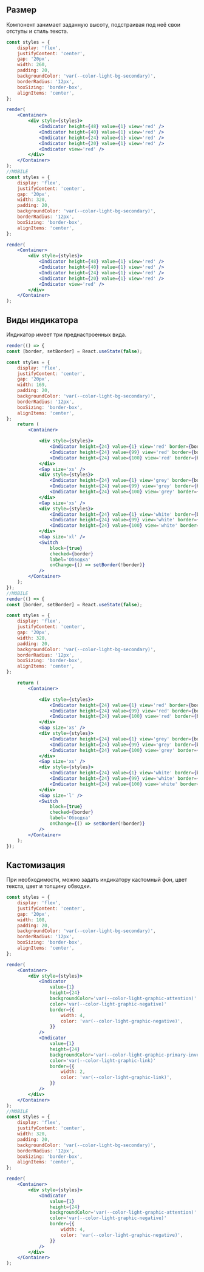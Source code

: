 ## Размер

Компонент занимает заданную высоту, подстраивая под неё свои отступы и стиль текста.

```jsx live
const styles = {
    display: 'flex',
    justifyContent: 'center',
    gap: '20px',
    width: 260,
    padding: 20,
    backgroundColor: 'var(--color-light-bg-secondary)',
    borderRadius: '12px',
    boxSizing: 'border-box',
    alignItems: 'center',
};

render(
    <Container>
        <div style={styles}>
            <Indicator height={48} value={1} view='red' />
            <Indicator height={40} value={1} view='red' />
            <Indicator height={24} value={1} view='red' />
            <Indicator height={20} value={1} view='red' />
            <Indicator view='red' />
        </div>
    </Container>
);
//MOBILE
const styles = {
    display: 'flex',
    justifyContent: 'center',
    gap: '20px',
    width: 320,
    padding: 20,
    backgroundColor: 'var(--color-light-bg-secondary)',
    borderRadius: '12px',
    boxSizing: 'border-box',
    alignItems: 'center',
};

render(
    <Container>
        <div style={styles}>
            <Indicator height={48} value={1} view='red' />
            <Indicator height={40} value={1} view='red' />
            <Indicator height={24} value={1} view='red' />
            <Indicator height={20} value={1} view='red' />
            <Indicator view='red' />
        </div>
    </Container>
);
```

## Виды индикатора

Индикатор имеет три преднастроенных вида.

```jsx live
render(() => {
const [border, setBorder] = React.useState(false);

const styles = {
    display: 'flex',
    justifyContent: 'center',
    gap: '20px',
    width: 169,
    padding: 20,
    backgroundColor: 'var(--color-light-bg-secondary)',
    borderRadius: '12px',
    boxSizing: 'border-box',
    alignItems: 'center',
};
    return (
        <Container>

            <div style={styles}>
                <Indicator height={24} value={1} view='red' border={border} />
                <Indicator height={24} value={99} view='red' border={border} />
                <Indicator height={24} value={100} view='red' border={border} />
            </div>
            <Gap size='xs' />
            <div style={styles}>
                <Indicator height={24} value={1} view='grey' border={border} />
                <Indicator height={24} value={99} view='grey' border={border} />
                <Indicator height={24} value={100} view='grey' border={border} />
            </div>
            <Gap size='xs' />
            <div style={styles}>
                <Indicator height={24} value={1} view='white' border={border} />
                <Indicator height={24} value={99} view='white' border={border} />
                <Indicator height={24} value={100} view='white' border={border} />
            </div>
            <Gap size='xl' />
            <Switch
                block={true}
                checked={border}
                label='Обводка'
                onChange={() => setBorder(!border)}
            />
        </Container>
    );
});
//MOBILE
render(() => {
const [border, setBorder] = React.useState(false);

const styles = {
    display: 'flex',
    justifyContent: 'center',
    gap: '20px',
    width: 320,
    padding: 20,
    backgroundColor: 'var(--color-light-bg-secondary)',
    borderRadius: '12px',
    boxSizing: 'border-box',
    alignItems: 'center',
};

    return (
        <Container>

            <div style={styles}>
                <Indicator height={24} value={1} view='red' border={border} />
                <Indicator height={24} value={99} view='red' border={border} />
                <Indicator height={24} value={100} view='red' border={border} />
            </div>
            <Gap size='xs' />
            <div style={styles}>
                <Indicator height={24} value={1} view='grey' border={border} />
                <Indicator height={24} value={99} view='grey' border={border} />
                <Indicator height={24} value={100} view='grey' border={border} />
            </div>
            <Gap size='xs' />
            <div style={styles}>
                <Indicator height={24} value={1} view='white' border={border} />
                <Indicator height={24} value={99} view='white' border={border} />
                <Indicator height={24} value={100} view='white' border={border} />
            </div>
            <Gap size='l' />
            <Switch
                block={true}
                checked={border}
                label='Обводка'
                onChange={() => setBorder(!border)}
            />
        </Container>
    );
});
```

## Кастомизация

При необходимости, можно задать индикатору кастомный фон, цвет текста, цвет и толщину обводки.

```jsx live
const styles = {
    display: 'flex',
    justifyContent: 'center',
    gap: '20px',
    width: 108,
    padding: 20,
    backgroundColor: 'var(--color-light-bg-secondary)',
    borderRadius: '12px',
    boxSizing: 'border-box',
    alignItems: 'center',
};

render(
    <Container>
        <div style={styles}>
            <Indicator
                value={1}
                height={24}
                backgroundColor='var(--color-light-graphic-attention)'
                color='var(--color-light-graphic-negative)'
                border={{
                    width: 4,
                    color: 'var(--color-light-graphic-negative)',
                }}
            />
            <Indicator
                value={1}
                height={24}
                backgroundColor='var(--color-light-graphic-primary-inverted)'
                color='var(--color-light-graphic-link)'
                border={{
                    width: 2,
                    color: 'var(--color-light-graphic-link)',
                }}
            />
        </div>
    </Container>
);
//MOBILE
const styles = {
    display: 'flex',
    justifyContent: 'center',
    width: 320,
    padding: 20,
    backgroundColor: 'var(--color-light-bg-secondary)',
    borderRadius: '12px',
    boxSizing: 'border-box',
    alignItems: 'center',
};

render(
    <Container>
        <div style={styles}>
            <Indicator
                value={1}
                height={24}
                backgroundColor='var(--color-light-graphic-attention)'
                color='var(--color-light-graphic-negative)'
                border={{
                    width: 4,
                    color: 'var(--color-light-graphic-negative)',
                }}
            />
        </div>
    </Container>
);
```
